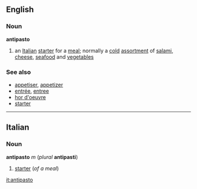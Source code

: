 ==English==
===Noun===
'''antipasto'''
#an [[Italian]] [[starter]] for a [[meal]]; normally a [[cold]] [[assortment]] of [[salami]], [[cheese]], [[seafood]] and [[vegetable]]s

===See also===
*[[appetiser]], [[appetizer]]<!-- MS Word okays the "s" spelling -->
*[[entrée]], [[entree]]
*[[hor d'oeuvre]]
*[[starter]]

----

==Italian==
===Noun===
'''antipasto''' ''m'' (''plural'' '''antipasti''')

#[[starter]] (''of a meal'')

[[it:antipasto]]